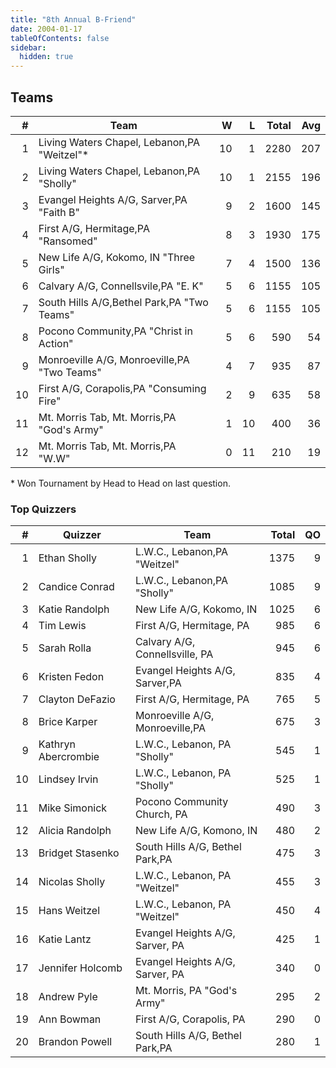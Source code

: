 ```yaml
---
title: "8th Annual B-Friend"
date: 2004-01-17
tableOfContents: false
sidebar:
  hidden: true
---
```


## Teams

|    # | Team                                        |    W |    L | Total |  Avg |
| ---: | ------------------------------------------- | ---: | ---: | ----: | ---: |
|    1 | Living Waters Chapel, Lebanon,PA "Weitzel"* |   10 |    1 |  2280 |  207 |
|    2 | Living Waters Chapel, Lebanon,PA "Sholly"   |   10 |    1 |  2155 |  196 |
|    3 | Evangel Heights A/G, Sarver,PA "Faith B"    |    9 |    2 |  1600 |  145 |
|    4 | First A/G, Hermitage,PA "Ransomed"          |    8 |    3 |  1930 |  175 |
|    5 | New Life A/G, Kokomo, IN "Three Girls"      |    7 |    4 |  1500 |  136 |
|    6 | Calvary A/G, Connellsvile,PA "E. K"         |    5 |    6 |  1155 |  105 |
|    7 | South Hills A/G,Bethel Park,PA "Two Teams"  |    5 |    6 |  1155 |  105 |
|    8 | Pocono Community,PA "Christ in Action"      |    5 |    6 |   590 |   54 |
|    9 | Monroeville A/G, Monroeville,PA "Two Teams" |    4 |    7 |   935 |   87 |
|   10 | First A/G, Corapolis,PA "Consuming Fire"    |    2 |    9 |   635 |   58 |
|   11 | Mt. Morris Tab, Mt. Morris,PA "God's Army"  |    1 |   10 |   400 |   36 |
|   12 | Mt. Morris Tab, Mt. Morris,PA "W.W"         |    0 |   11 |   210 |   19 |

\* Won Tournament by Head to Head on last question.

### Top Quizzers

|    # | Quizzer             | Team                            | Total |   QO |
| ---: | ------------------- | ------------------------------- | ----: | ---: |
|    1 | Ethan Sholly        | L.W.C., Lebanon,PA "Weitzel"    |  1375 |    9 |
|    2 | Candice Conrad      | L.W.C., Lebanon,PA "Sholly"     |  1085 |    9 |
|    3 | Katie Randolph      | New Life A/G, Kokomo, IN        |  1025 |    6 |
|    4 | Tim Lewis           | First A/G, Hermitage, PA        |   985 |    6 |
|    5 | Sarah Rolla         | Calvary A/G, Connellsville, PA  |   945 |    6 |
|    6 | Kristen Fedon       | Evangel Heights A/G, Sarver,PA  |   835 |    4 |
|    7 | Clayton DeFazio     | First A/G, Hermitage, PA        |   765 |    5 |
|    8 | Brice Karper        | Monroeville A/G, Monroeville,PA |   675 |    3 |
|    9 | Kathryn Abercrombie | L.W.C., Lebanon, PA "Sholly"    |   545 |    1 |
|   10 | Lindsey Irvin       | L.W.C., Lebanon, PA "Sholly"    |   525 |    1 |
|   11 | Mike Simonick       | Pocono Community Church, PA     |   490 |    3 |
|   12 | Alicia Randolph     | New Life A/G, Komono, IN        |   480 |    2 |
|   13 | Bridget Stasenko    | South Hills A/G, Bethel Park,PA |   475 |    3 |
|   14 | Nicolas Sholly      | L.W.C., Lebanon, PA "Weitzel"   |   455 |    3 |
|   15 | Hans Weitzel        | L.W.C., Lebanon, PA "Weitzel"   |   450 |    4 |
|   16 | Katie Lantz         | Evangel Heights A/G, Sarver, PA |   425 |    1 |
|   17 | Jennifer Holcomb    | Evangel Heights A/G, Sarver, PA |   340 |    0 |
|   18 | Andrew Pyle         | Mt. Morris, PA "God's Army"     |   295 |    2 |
|   19 | Ann Bowman          | First A/G, Corapolis, PA        |   290 |    0 |
|   20 | Brandon Powell      | South Hills A/G, Bethel Park,PA |   280 |    1 |
